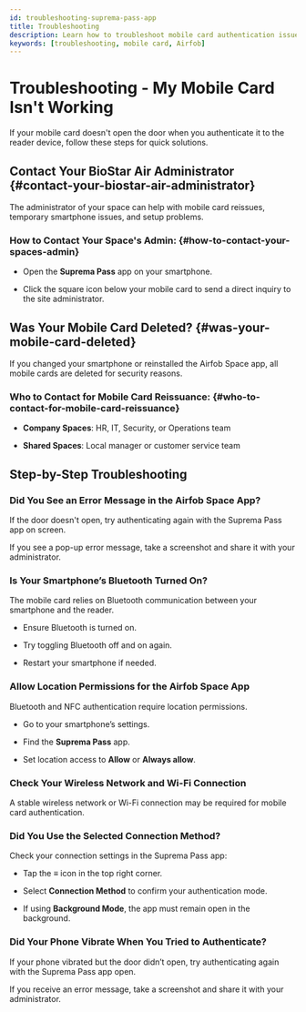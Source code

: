 ```yaml
---
id: troubleshooting-suprema-pass-app
title: Troubleshooting
description: Learn how to troubleshoot mobile card authentication issues, fix Bluetooth and location permission problems, and resolve connection failures in the Suprema Pass app.
keywords: [troubleshooting, mobile card, Airfob]
---
```



# Troubleshooting - My Mobile Card Isn't Working

If your mobile card doesn't open the door when you authenticate it to the reader device, follow these steps for quick solutions.

<CustomerNote />


## Contact Your BioStar Air Administrator {#contact-your-biostar-air-administrator}

The administrator of your space can help with mobile card reissues, temporary smartphone issues, and setup problems.

### How to Contact Your Space's Admin: {#how-to-contact-your-spaces-admin}

* Open the **Suprema Pass** app on your smartphone.

* Click the square icon below your mobile card to send a direct inquiry to the site administrator.


## Was Your Mobile Card Deleted? {#was-your-mobile-card-deleted}

If you changed your smartphone or reinstalled the Airfob Space app, all mobile cards are deleted for security reasons.

### Who to Contact for Mobile Card Reissuance: {#who-to-contact-for-mobile-card-reissuance}

* **Company Spaces**: HR, IT, Security, or Operations team

* **Shared Spaces**: Local manager or customer service team


## Step-by-Step Troubleshooting

<Steps>
<Step>

### Did You See an Error Message in the Airfob Space App?

If the door doesn't open, try authenticating again with the Suprema Pass app on screen.

If you see a pop-up error message, take a screenshot and share it with your administrator.

</Step>
<Step>

### Is Your Smartphone’s Bluetooth Turned On?

The mobile card relies on Bluetooth communication between your smartphone and the reader.

* Ensure Bluetooth is turned on.

* Try toggling Bluetooth off and on again.

* Restart your smartphone if needed.

</Step>
<Step>

### Allow Location Permissions for the Airfob Space App

Bluetooth and NFC authentication require location permissions.

* Go to your smartphone’s settings.

* Find the **Suprema Pass** app.

* Set location access to **Allow** or **Always allow**.

</Step>
<Step>

### Check Your Wireless Network and Wi-Fi Connection

A stable wireless network or Wi-Fi connection may be required for mobile card authentication.

</Step>
<Step>

### Did You Use the Selected Connection Method?

Check your connection settings in the Suprema Pass app:

* Tap the **≡** icon in the top right corner.

* Select **Connection Method** to confirm your authentication mode.

* If using **Background Mode**, the app must remain open in the background.

</Step>
<Step>

### Did Your Phone Vibrate When You Tried to Authenticate?

If your phone vibrated but the door didn’t open, try authenticating again with the Suprema Pass app open.

If you receive an error message, take a screenshot and share it with your administrator.

</Step>
</Steps>